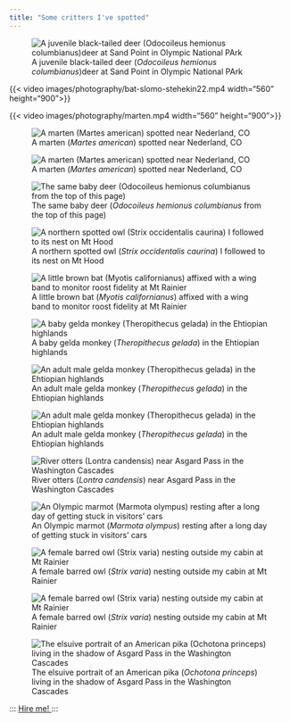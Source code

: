 ```yaml
---
title: "Some critters I've spotted"
---
```


![A juvenile black-tailed deer (*Odocoileus hemionus columbianus*)deer at Sand Point in Olympic National PArk](images/photography/baby-deer-headshot.jpg)

::: {layout-ncol="2"}

{{< video images/photography/bat-slomo-stehekin22.mp4 width="560" height="900">}}

{{< video images/photography/marten.mp4 width="560" height="900">}}

![A marten (*Martes american*) spotted near Nederland, CO](images/photography/marten-headshot.jpg)

![A marten (*Martes american*) spotted near Nederland, CO](images/photography/marten-upside-down.jpg)

![The same baby deer (*Odocoileus hemionus columbianus* from the top of this page)](images/photography/baby-deer-beach.jpg)

![A northern spotted owl (*Strix occidentalis caurina*) I followed to its nest on Mt Hood](images/photography/stoc-mousing.jpg)

![A little brown bat (*Myotis californianus*) affixed with a wing band to monitor roost fidelity at Mt Rainier](images/photography/mylu-headshot.jpg)

![A baby gelda monkey (*Theropithecus gelada*) in the Ehtiopian highlands](images/photography/gelada-baby.jpg)

![An adult male gelda monkey (*Theropithecus gelada*) in the Ehtiopian highlands](images/photography/gelada-headshot.jpg)


![An adult male gelda monkey (*Theropithecus gelada*) in the Ehtiopian highlands](images/photography/gelada-demonstrating.jpg)

![River otters (*Lontra candensis*) near Asgard Pass in the Washington Cascades](images/photography/river-otters.jpg)

![An Olympic marmot (*Marmota olympus*) resting after a long day of getting stuck in visitors' cars](images/photography/oly-marmot.jpg)

![A female barred owl (*Strix varia*) nesting outside my cabin at Mt Rainier](images/photography/stva-wide.jpg)

![A female barred owl (*Strix varia*) nesting outside my cabin at Mt Rainier](images/photography/stva-headshot.jpg)

![The elsuive portrait of an American pika (*Ochotona princeps*) living in the shadow of Asgard Pass in the Washington Cascades](images/photography/pika.jpg)
:::

:::
<a href="https://www.linkedin.com/in/steven-mitchell-94b664208/"> Hire me! </a>
:::